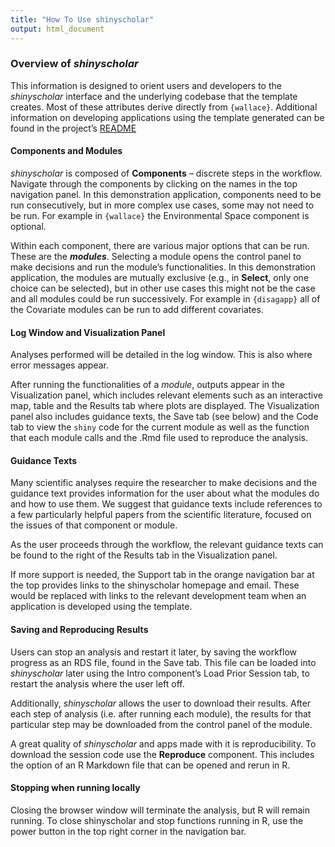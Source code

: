 ```yaml
---
title: "How To Use shinyscholar"
output: html_document
---
```


### **Overview of** ***shinyscholar***
This information is designed to orient users and developers to the *shinyscholar* interface and the underlying codebase that the template creates. Most of these attributes derive directly from `{wallace}`. Additional information on developing applications using the template generated can be found in the project's [README](https://github.com/simon-smart88/shinyscholar/blob/master/README.md)

#### **Components and Modules**
*shinyscholar* is composed of **Components** – discrete steps in the workflow. Navigate through the components by clicking on the names in the top navigation panel. In this demonstration application, components need to be run consecutively, but in more complex use cases, some may not need to be run. For example in `{wallace}` the Environmental Space component is optional.
  
Within each component, there are various major options that can be run. These are the ***modules***. Selecting a module opens the control panel to make decisions and run the module’s functionalities. In this demonstration application, the modules are mutually exclusive (e.g., in **Select**, only one choice can be selected), but in other use cases this might not be the case and all modules could be run successively. For example in `{disagapp}` all of the Covariate modules can be run to add different covariates.
  
#### **Log Window and Visualization Panel**
Analyses performed will be detailed in the log window. This is also where error messages appear.

After running the functionalities of a *module*, outputs appear in the Visualization panel, which includes relevant elements such as an interactive map, table and the Results tab where plots are displayed. The Visualization panel also includes guidance texts, the Save tab (see below) and the Code tab to view the `shiny` code for the current module as well as the function that each module calls and the .Rmd file used to reproduce the analysis.

#### **Guidance Texts**
Many scientific analyses require the researcher to make decisions and the guidance text provides information for the user about what the modules do and how to use them. We suggest that guidance texts include references to a few particularly helpful papers from the scientific literature, focused on the issues of that component or module.

As the user proceeds through the workflow, the relevant guidance texts can be found to the right of the Results tab in the Visualization panel.

If more support is needed, the Support tab in the orange navigation bar at the top provides links to the shinyscholar homepage and email. These would be replaced with links to the relevant development team when an application is developed using the template.

#### **Saving and Reproducing Results**
Users can stop an analysis and restart it later, by saving the workflow progress as an RDS file, found in the Save tab. This file can be loaded into *shinyscholar* later using the Intro component’s Load Prior Session tab, to restart the analysis where the user left off. 

Additionally, *shinyscholar* allows the user to download their results. After each step of analysis (i.e. after running each module), the results for that particular step may be downloaded from the control panel of the module.

A great quality of *shinyscholar* and apps made with it is reproducibility. To download the session code use the **Reproduce** component. This includes the option of an R Markdown file that can be opened and rerun in R. 

#### **Stopping when running locally** 
Closing the browser window will terminate the analysis, but R will remain running. To close shinyscholar and stop functions running in R, use the power button in the top right corner in the navigation bar.
  

